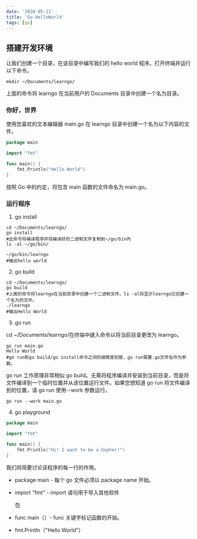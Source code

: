 ```yaml
---
date: '2020-05-21'
title: 'Go-HelloWorld'
tags: [go]
---
```


## 搭建开发环境

让我们创建一个目录，在该目录中编写我们的 hello world 程序。打开终端并运行以下命令。

```shell
mkdir ~/Documents/learngo/
```

上面的命令将 learngo 在当前用户的 Documents 目录中创建一个名为目录。

### 你好，世界

使用您喜欢的文本编辑器 main.go 在 learngo 目录中创建一个名为以下内容的文件。

```go
package main

import "fmt"

func main() {
    fmt.Println("Hello World")
}
```

按照 Go 中的约定，将包含 main 函数的文件命名为 main.go。

### 运行程序

1. go install

```shell
cd ~/Documents/learngo/
go install
#此命令将编译程序并将编译好的二进制文件复制到~/go/bin内
ls -al ~/go/bin/

~/go/bin/learngo
#输出hello world
```

2. go build

```shell
cd ~/Documents/learngo/
go build
#上面的命令将learngo在当前目录中创建一个二进制文件。ls -al将显示learngo已创建一个名为的文件。
./learngo
#输出Hello World
```

3. go run

cd ~/Documents/learngo/在终端中键入命令以将当前目录更改为 learngo。

```shell
go run main.go
Hello World
#go run和go build/go install命令之间的细微差别是，go run需要.go文件名作为参数。
```

go run 工作原理非常相似 go build。无需将程序编译并安装到当前目录，而是将文件编译到一个临时位置并从该位置运行文件。如果您想知道 go run 将文件编译到的位置，请 go run 使用--work 参数运行。

```shell
go run --work main.go
```

4. go playground

```go
package main

import "fmt"

func main() {
    fmt.Println("Hi! I want to be a Gopher!")
}
```

我们将简要讨论该程序的每一行的作用。

- package main - 每个 go 文件必须以 package name 开始。
- import "fmt" - import 语句用于导入其他软件

  包

- func main（）- func 关键字标记函数的开始。
- fmt.Println（"H​​ello World"）
